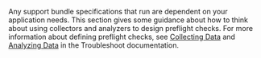 Any support bundle specifications that run are dependent on your application needs. This section gives some guidance about how to think about using collectors and analyzers to design preflight checks. For more information about defining preflight checks, see [Collecting Data](https://troubleshoot.sh/docs/collect/)
and [Analyzing Data](https://troubleshoot.sh/docs/analyze/) in the Troubleshoot documentation.